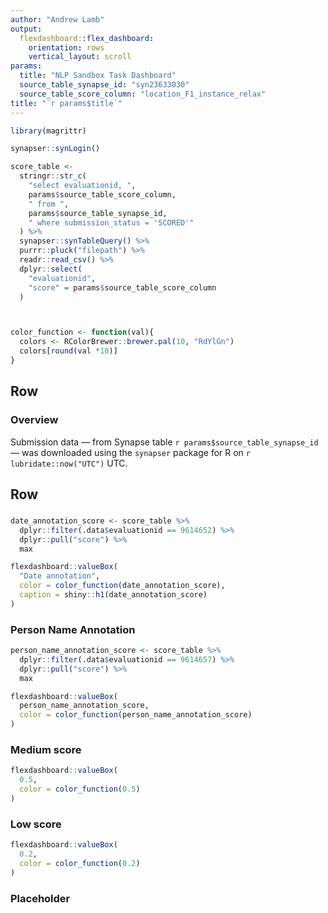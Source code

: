 ```yaml
---
author: "Andrew Lamb"
output: 
  flexdashboard::flex_dashboard:
    orientation: rows
    vertical_layout: scroll
params:
  title: "NLP Sandbox Task Dashboard"
  source_table_synapse_id: "syn23633030"
  source_table_score_column: "location_F1_instance_relax"
title: "`r params$title`"
---
```


```r
library(magrittr)
```

```r
synapser::synLogin()

score_table <-
  stringr::str_c(
    "select evaluationid, ",
    params$source_table_score_column,
    " from ", 
    params$source_table_synapse_id, 
    " where submission_status = 'SCORED'"
  ) %>%
  synapser::synTableQuery() %>%
  purrr::pluck("filepath") %>%
  readr::read_csv() %>%
  dplyr::select(
    "evaluationid",
    "score" = params$source_table_score_column
  ) 



color_function <- function(val){
  colors <- RColorBrewer::brewer.pal(10, "RdYlGn")
  colors[round(val *10)]
} 

```


Row {data-height=75}
-----------------------------------------------------------------------

### **Overview**

Submission data — from Synapse table `r params$source_table_synapse_id` — was downloaded using the `synapser` package for R on `r lubridate::now("UTC")` UTC. 



Row
-----------------------------------------------------------------------

###

```r
date_annotation_score <- score_table %>% 
  dplyr::filter(.data$evaluationid == 9614652) %>% 
  dplyr::pull("score") %>% 
  max

flexdashboard::valueBox(
  "Date annotation",
  color = color_function(date_annotation_score),
  caption = shiny::h1(date_annotation_score)
)
```

### Person Name Annotation

```r
person_name_annotation_score <- score_table %>% 
  dplyr::filter(.data$evaluationid == 9614657) %>% 
  dplyr::pull("score") %>% 
  max

flexdashboard::valueBox(
  person_name_annotation_score, 
  color = color_function(person_name_annotation_score)
)
```

### Medium score

```r
flexdashboard::valueBox(
  0.5, 
  color = color_function(0.5)
)
```

### Low score

```r
flexdashboard::valueBox(
  0.2, 
  color = color_function(0.2)
)
```

### Placeholder
